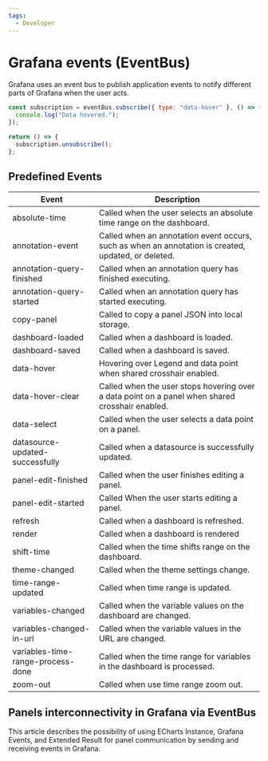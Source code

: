 ```yaml
---
tags:
  - Developer
---
```



# Grafana events (EventBus)

Grafana uses an event bus to publish application events to notify different parts of Grafana when the user acts.

```js
const subscription = eventBus.subscribe({ type: "data-hover" }, () => {
  console.log("Data hovered.");
});

return () => {
  subscription.unsubscribe();
};
```

## Predefined Events

| Event                             | Description                                                                                         |
| --------------------------------- | --------------------------------------------------------------------------------------------------- |
| absolute-time                     | Called when the user selects an absolute time range on the dashboard.                               |
| annotation-event                  | Called when an annotation event occurs, such as when an annotation is created, updated, or deleted. |
| annotation-query-finished         | Called when an annotation query has finished executing.                                             |
| annotation-query-started          | Called when an annotation query has started executing.                                              |
| copy-panel                        | Called to copy a panel JSON into local storage.                                                     |
| dashboard-loaded                  | Called when a dashboard is loaded.                                                                  |
| dashboard-saved                   | Called when a dashboard is saved.                                                                   |
| data-hover                        | Hovering over Legend and data point when shared crosshair enabled.                                  |
| data-hover-clear                  | Called when the user stops hovering over a data point on a panel when shared crosshair enabled.     |
| data-select                       | Called when the user selects a data point on a panel.                                               |
| datasource-updated-successfully   | Called when a datasource is successfully updated.                                                   |
| panel-edit-finished               | Called when the user finishes editing a panel.                                                      |
| panel-edit-started                | Called When the user starts editing a panel.                                                        |
| refresh                           | Called when a dashboard is refreshed.                                                               |
| render                            | Called when a dashboard is rendered                                                                 |
| shift-time                        | Called when the time shifts range on the dashboard.                                                 |
| theme-changed                     | Called when the theme settings change.                                                              |
| time-range-updated                | Called when time range is updated.                                                                  |
| variables-changed                 | Called when the variable values on the dashboard are changed.                                       |
| variables-changed-in-url          | Called when the variable values in the URL are changed.                                             |
| variables-time-range-process-done | Called when the time range for variables in the dashboard is processed.                             |
| zoom-out                          | Called when use time range zoom out.                                                                |

## Panels interconnectivity in Grafana via EventBus

This article describes the possibility of using ECharts Instance, Grafana Events, and Extended Result for panel communication by sending and receiving events in Grafana.

<BlogPost id="echarts-shared-crosshair-and-eventbus-20240520" />
